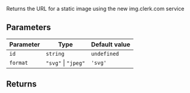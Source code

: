 Returns the URL for a static image
using the new img.clerk.com service

## Parameters

| Parameter | Type                | Default value |
| --------- | ------------------- | ------------- |
| `id`      | `string`            | `undefined`   |
| `format`  | `"svg"` \| `"jpeg"` | `'svg'`       |

## Returns
